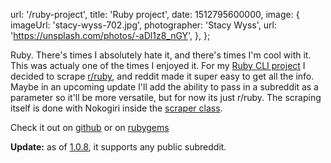 
  url: '/ruby-project',
  title: 'Ruby project',
  date: 1512795600000,
  image: {
    imageUrl: 'stacy-wyss-702.jpg',
    photographer: 'Stacy Wyss',
    url: 'https://unsplash.com/photos/-aDl1z8_nGY',
  },
};


Ruby. There's times I absolutely hate it, and there's times I'm cool with it. This was actualy one of the times I enjoyed it. For my [Ruby CLI project](https://github.com/mcansh/ruby-reddit-cli-app) I decided to scrape [r/ruby](https://reddit.com/r/ruby), and reddit made it super easy to get all the info. Maybe in an upcoming update I'll add the ability to pass in a subreddit as a parameter so it'll be more versatile, but for now its just r/ruby. The scraping itself is done with Nokogiri inside the [scraper class](https://github.com/mcansh/ruby-reddit-cli-app/blob/master/lib/reddit/scraper.rb).

Check it out on [github](https://github.com/mcansh/ruby-reddit-cli-app) or on [rubygems](https://rubygems.org/gems/reddit-ruby)

**Update:** as of <a href="https://github.com/mcansh/ruby-reddit-cli-app/releases/tag/1.0.8" target="_blank" rel="noopener external nofollow noreferrer">1.0.8</a>, it supports any public subreddit.

